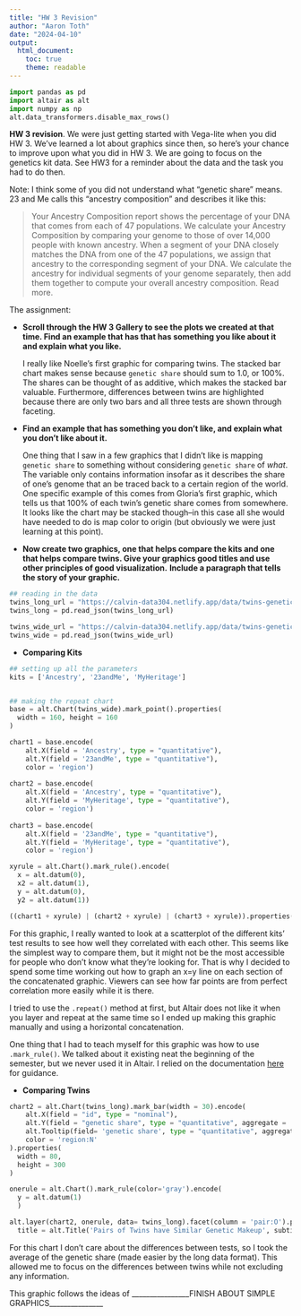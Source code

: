 ```yaml
---
title: "HW 3 Revision"
author: "Aaron Toth"
date: "2024-04-10"
output:
  html_document:
    toc: true
    theme: readable
---
```


```python
import pandas as pd 
import altair as alt 
import numpy as np
alt.data_transformers.disable_max_rows()

```

**HW 3 revision**. We were just getting started with Vega-lite when you did HW 3. We've learned a lot about graphics since then, so here's your chance to improve upon what you did in HW 3. We are going to focus on the genetics kit data. See HW3 for a reminder about the data and the task you had to do then.

Note: I think some of you did not understand what "genetic share" means. 23 and Me calls this "ancestry composition" and describes it like this:

> Your Ancestry Composition report shows the percentage of your DNA that comes from each of 47 populations. We calculate your Ancestry Composition by comparing your genome to those of over 14,000 people with known ancestry. When a segment of your DNA closely matches the DNA from one of the 47 populations, we assign that ancestry to the corresponding segment of your DNA. We calculate the ancestry for individual segments of your genome separately, then add them together to compute your overall ancestry composition. Read more.

The assignment:

-   **Scroll through the HW 3 Gallery to see the plots we created at that time. Find an example that has that has something you like about it and explain what you like.**

    I really like Noelle's first graphic for comparing twins. The stacked bar chart makes sense because `genetic share` should sum to 1.0, or 100%. The shares can be thought of as additive, which makes the stacked bar valuable. Furthermore, differences between twins are highlighted because there are only two bars and all three tests are shown through faceting.

-   **Find an example that has something you don't like, and explain what you don't like about it.**

    One thing that I saw in a few graphics that I didn't like is mapping `genetic share` to something without considering `genetic share` of *what*. The variable only contains information insofar as it describes the share of one's genome that an be traced back to a certain region of the world. One specific example of this comes from Gloria's first graphic, which tells us that 100% of each twin's genetic share comes from somewhere. It looks like the chart may be stacked though--in this case all she would have needed to do is map color to origin (but obviously we were just learning at this point).

-   **Now create two graphics, one that helps compare the kits and one that helps compare twins. Give your graphics good titles and use other principles of good visualization.** **Include a paragraph that tells the story of your graphic.**

```python
## reading in the data 
twins_long_url = "https://calvin-data304.netlify.app/data/twins-genetics-long.json"
twins_long = pd.read_json(twins_long_url)

twins_wide_url = "https://calvin-data304.netlify.app/data/twins-genetics-wide.json"
twins_wide = pd.read_json(twins_wide_url)

```

-   **Comparing Kits**

```python
## setting up all the parameters 
kits = ['Ancestry', '23andMe', 'MyHeritage']


## making the repeat chart 
base = alt.Chart(twins_wide).mark_point().properties(
  width = 160, height = 160
)

chart1 = base.encode(
    alt.X(field = 'Ancestry', type = "quantitative"),
    alt.Y(field = '23andMe', type = "quantitative"),
    color = 'region')
    
chart2 = base.encode(
    alt.X(field = 'Ancestry', type = "quantitative"),
    alt.Y(field = 'MyHeritage', type = "quantitative"),
    color = 'region') 
    
chart3 = base.encode(
    alt.X(field = '23andMe', type = "quantitative"),
    alt.Y(field = 'MyHeritage', type = "quantitative"),
    color = 'region')   

xyrule = alt.Chart().mark_rule().encode(
  x = alt.datum(0),
  x2 = alt.datum(1),
  y = alt.datum(0),
  y2 = alt.datum(1))

((chart1 + xyrule) | (chart2 + xyrule) | (chart3 + xyrule)).properties(title = alt.Title("Ancestry results show less correlation with other tests"))


```

For this graphic, I really wanted to look at a scatterplot of the different kits' test results to see how well they correlated with each other. This seems like the simplest way to compare them, but it might not be the most accessible for people who don't know what they're looking for. That is why I decided to spend some time working out how to graph an x=y line on each section of the concatenated graphic. Viewers can see how far points are from perfect correlation more easily while it is there.

I tried to use the `.repeat()` method at first, but Altair does not like it when you layer and repeat at the same time so I ended up making this graphic manually and using a horizontal concatenation.

One thing that I had to teach myself for this graphic was how to use `.mark_rule()`. We talked about it existing neat the beginning of the semester, but we never used it in Altair. I relied on the documentation [here](https://altair-viz.github.io/user_guide/marks/rule.html) for guidance.

-   **Comparing Twins**

```python
chart2 = alt.Chart(twins_long).mark_bar(width = 30).encode(
    alt.X(field = "id", type = "nominal"),
    alt.Y(field = "genetic share", type = "quantitative", aggregate = 'mean'),
    alt.Tooltip(field= 'genetic share', type = "quantitative", aggregate = 'mean'),
    color = 'region:N'
).properties(
  width = 80, 
  height = 300
) 

onerule = alt.Chart().mark_rule(color='gray').encode(
  y = alt.datum(1)
  )

alt.layer(chart2, onerule, data= twins_long).facet(column = 'pair:O').properties(
  title = alt.Title('Pairs of Twins have Similar Genetic Makeup', subtitle = 'Average results of three ancestry tests show slight yet unexpected differences'))

```

For this chart I don't care about the differences between tests, so I took the average of the genetic share (made easier by the long data format). This allowed me to focus on the differences between twins while not excluding any information.

This graphic follows the ideas of \_\_\_\_\_\_\_\_\_\_\_\_\_\_\_\_FINISH ABOUT SIMPLE GRAPHICS\_\_\_\_\_\_\_\_\_\_\_\_\_\_\_
